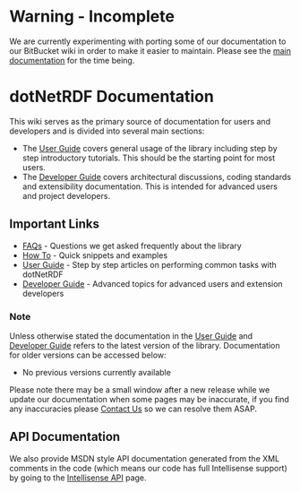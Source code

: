 = Warning - Incomplete = 

We are currently experimenting with porting some of our documentation to our BitBucket wiki in order to make it easier to maintain.  Please see the [[http://www.dotnetrdf.org?content.asp?pageID=dotNetRDF%20API|main documentation]] for the time being.

= dotNetRDF Documentation =

This wiki serves as the primary source of documentation for users and developers and is divided into several main sections:

* The [[User Guide]] covers general usage of the library including step by step introductory tutorials.  This should be the starting point for most users.
* The [[Developer Guide]] covers architectural discussions, coding standards and extensibility documentation.  This is intended for advanced users and project developers.

== Important Links ==

* [[FAQs]] - Questions we get asked frequently about the library
* [[How To]] - Quick snippets and examples
* [[User Guide]] - Step by step articles on performing common tasks with dotNetRDF
* [[Developer Guide]] - Advanced topics for advanced users and extension developers

=== Note ===

Unless otherwise stated the documentation in the [[User Guide]] and [[Developer Guide]] refers to the latest version of the library.  Documentation for older versions can be accessed below:

* No previous versions currently available

Please note there may be a small window after a new release while we update our documentation when some pages may be inaccurate, if you find any inaccuracies please [[Contact Us]] so we can resolve them ASAP.

== API Documentation ==

We also provide MSDN style API documentation generated from the XML comments in the code (which means our code has full Intellisense support) by going to the [[http://www.dotnetrdf.org/api/|Intellisense API]] page.
